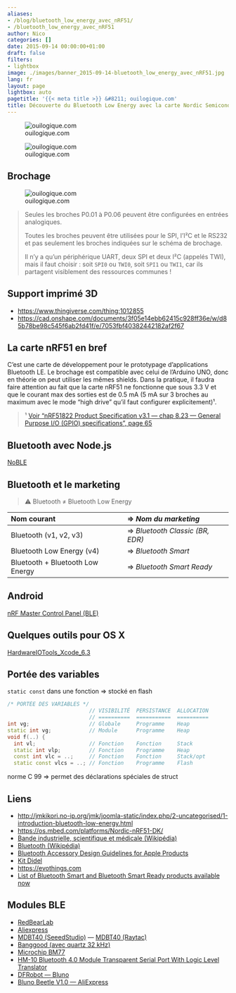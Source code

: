 ```yaml
---
aliases:
- /blog/bluetooth_low_energy_avec_nRF51/
- /bluetooth_low_energy_avec_nRF51
author: Nico
categories: []
date: 2015-09-14 00:00:00+01:00
draft: false
filters:
- lightbox
image: ./images/banner_2015-09-14-bluetooth_low_energy_avec_nRF51.jpg
lang: fr
layout: page
lightbox: auto
pagetitle: '{{< meta title >}} &#8211; ouilogique.com'
title: Découverte du Bluetooth Low Energy avec la carte Nordic Semiconductor nRF51
---
```


![ouilogique.com][img_1]

[img_1]: ./images/nRF51_001.jpg

![ouilogique.com][img_2]

[img_2]: ./images/nRF51_002.jpg

## Brochage

![ouilogique.com][img_3]

[img_3]: ./images/xnRF51-DK_Pinout_4.png

> Seules les broches P0.01 à P0.06 peuvent être configurées en entrées analogiques.
>
> Toutes les broches peuvent être utilisées pour le SPI, l’I²C et le RS232 et pas seulement les broches indiquées sur le schéma de brochage.
>
> Il n’y a qu’un périphérique UART, deux SPI et deux I²C (appelés TWI), mais il faut choisir : soit `SPI0` ou `TWI0`, soit `SPI1` ou `TWI1`, car ils partagent visiblement des ressources communes !

## Support imprimé 3D

-   <https://www.thingiverse.com/thing:1012855>
-   <https://cad.onshape.com/documents/3f05e14ebb62415c928ff36e/w/d85b78be98c545f6ab2fd41f/e/7053fbf40382442182af2f67>

## La carte nRF51 en bref

C’est une carte de développement pour le prototypage d’applications Bluetooth LE. Le brochage est compatible avec celui de l’Arduino UNO, donc en théorie on peut utiliser les mêmes shields. Dans la pratique, il faudra faire attention au fait que la carte nRF51 ne fonctionne que sous 3.3 V et que le courant max des sorties est de 0.5 mA (5 mA sur 3 broches au maximum avec le mode “high drive” qu’il faut configurer explicitement)¹.

> ¹ [Voir “nRF51822 Product Specification v3.1 — chap 8.23 — General Purpose I/O (GPIO) specifications”, page 65](https://www.nordicsemi.com/eng/nordic/download_resource/20339/13/3799285)

## Bluetooth avec Node.js

[NoBLE](https://github.com/sandeepmistry/noble)

## Bluetooth et le marketing

> ⚠ Bluetooth ≠ Bluetooth Low Energy

| Nom courant                      | ⇒ _Nom du marketing_            |
| :------------------------------- | :------------------------------ |
| Bluetooth (v1, v2, v3)           | ⇒ _Bluetooth Classic (BR, EDR)_ |
| Bluetooth Low Energy (v4)        | ⇒ _Bluetooth Smart_             |
| Bluetooth + Bluetooth Low Energy | ⇒ _Bluetooth Smart Ready_       |

## Android

[nRF Master Control Panel (BLE)](https://play.google.com/store/apps/details?id=no.nordicsemi.android.mcp&hl=en)

## Quelques outils pour OS X

[HardwareIOTools_Xcode_6.3](http://adcdownload.apple.com/Developer_Tools/Hardware_IO_Tools_for_Xcode_6.3/HardwareIOTools_Xcode_6.3.dmg)

## Portée des variables

`static const` dans une fonction ⇒ stocké en flash

```c++
/* PORTÉE DES VARIABLES */
                          // VISIBILITÉ  PERSISTANCE  ALLOCATION
                          // ==========  ===========  ==========
int vg;                   // Globale     Programme    Heap
static int vg;            // Module      Programme    Heap
void f(..) {
  int vl;                 // Fonction    Fonction     Stack
  static int vlp;         // Fonction    Programme    Heap
  const int vlc = ..;     // Fonction    Fonction     Stack/opt
  static const vlcs = ..; // Fonction    Programme    Flash
```

norme C 99 ⇒ permet des déclarations spéciales de struct

## Liens

-   <http://jmkikori.no-ip.org/jmk/joomla-static/index.php/2-uncategorised/1-introduction-bluetooth-low-energy.html>{rel="nofollow"}
-   <https://os.mbed.com/platforms/Nordic-nRF51-DK/>
-   [Bande industrielle, scientifique et médicale (Wikipédia)](https://fr.wikipedia.org/wiki/Bande_industrielle,_scientifique_et_médicale)
-   [Bluetooth (Wikipédia)](https://fr.wikipedia.org/wiki/Bluetooth)
-   [Bluetooth Accessory Design Guidelines for Apple Products](https://developer.apple.com/hardwaredrivers/BluetoothDesignGuidelines.pdf)
-   [Kit Didel](http://www.didel.com/diduino/AdanRF51.pdf)
-   [https://evothings.com](https://evothings.com){rel="nofollow"}
-   [List of Bluetooth Smart and Bluetooth Smart Ready products available now](http://www.bluetooth.com/Pages/Bluetooth-Smart-Devices-List.aspx){rel="nofollow"}

## Modules BLE

-   [RedBearLab](http://redbearlab.com/nrf51822/){rel="nofollow"}
-   [Aliexpress](http://fr.aliexpress.com/item/Low-power-consumption-BLE4-0-module-with-2-4GHz-PCB-antenna16-28mm-Free-sample/32334323347.html)
-   [MDBT40 (SeeedStudio)](http://www.seeedstudio.com/depot/MDBT40P%C2%A0%C2%A0nRF51822%C2%A0based%C2%A0BLE%C2%A0module-p-2503.html) — [MDBT40 (Raytac)](http://www.raytac.com/download/MDBT40/MDBT40%20spec-Version%20A3.pdf){rel="nofollow"}
-   [Banggood (avec quartz 32 kHz)](http://www.banggood.com/NRF51822-2_4GHz-Network-Bluetooth-Serial-Module-Support-For-Apple-Android-p-992468.html?p=0431091025639201412F){rel="nofollow"}
-   [Microchip BM77](http://www.microchip.com/wwwproducts/Devices.aspx?product=bm77)
-   [HM-10 Bluetooth 4.0 Module Transparent Serial Port With Logic Level Translator](http://www.banggood.com/HM-10-Bluetooth-4_0-Module-Transparent-Serial-Port-p-967059.html?p=0431091025639201412F){rel="nofollow"}
-   [DFRobot — Bluno](http://www.dfrobot.com/)
-   [Bluno Beetle V1.0 — AliExpress](http://fr.aliexpress.com/item/DFRoBot-100-Original-DIY-Bluno-Beetle-V1-0-wearable-mini-Micro-main-controller-Board-with-Bluetooth/32456535853.html)
